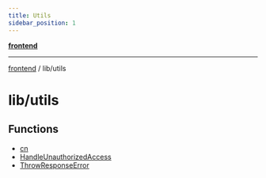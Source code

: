 ```yaml
---
title: Utils
sidebar_position: 1
---
```


[**frontend**](./utils/../..)

***

[frontend](./utils/../..) / lib/utils

# lib/utils

## Functions

- [cn](./utils/functions/cn)
- [HandleUnauthorizedAccess](./utils/functions/HandleUnauthorizedAccess)
- [ThrowResponseError](./utils/functions/ThrowResponseError)
